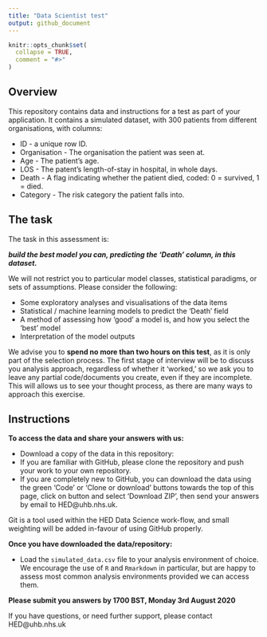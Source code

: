 ---
title: "Data Scientist test"
output: github_document
---

```{r, include = FALSE}
knitr::opts_chunk$set(
  collapse = TRUE,
  comment = "#>"
)
```

## Overview

This repository contains data and instructions for a test as part of your application.
It contains a simulated dataset, with 300 patients from different organisations, with columns:

+ ID - a unique row ID.
+ Organisation - The organisation the patient was seen at.
+ Age - The patient's age.
+ LOS - The patent's length-of-stay in hospital, in whole days.
+ Death - A flag indicating whether the patient died, coded: 0 = survived, 1 = died.
+ Category - The risk category the patient falls into.

## The task

The task in this assessment is:

___build the best model you can, predicting the 'Death' column, in this dataset.___

We will not restrict you to particular model classes, statistical paradigms, or sets of assumptions. 
Please consider the following:

+ Some exploratory analyses and visualisations of the data items
+ Statistical / machine learning models to predict the 'Death' field
+ A method of assessing how 'good' a model is, and how you select the 'best' model
+ Interpretation of the model outputs

We advise you to __spend no more than two hours on this test__, as it is only part of the selection process.  The first stage of interview will be to discuss you analysis approach, regardless of whether it 'worked,' so we ask you to leave any partial code/documents you create, even if they are incomplete.  This will allows us to see your thought process, as there are many ways to approach this exercise.

## Instructions 

__To access the data and share your answers with us:__

+ Download a copy of the data in this repository:
 + If you are familiar with GitHub, please clone the repository and push your work to your own repository.
 + If you are completely new to GitHub, you can download the data using the green 'Code' or 'Clone or download' buttons towards the top of this page, click on button and select 'Download ZIP', then send your answers by email to HED@uhb.nhs.uk.

Git is a tool used within the HED Data Science work-flow, and small weighting will be added in-favour of using GitHub properly.

__Once you have downloaded the data/repository:__

+ Load the `simulated_data.csv` file to your analysis environment of choice.  We encourage the use of `R` and `Rmarkdown` in particular, but are happy to assess most common analysis environments provided we can access them.


__Please submit you answers by  1700 BST, Monday 3rd August 2020__


If you have questions, or need further support, please contact HED@uhb.nhs.uk 